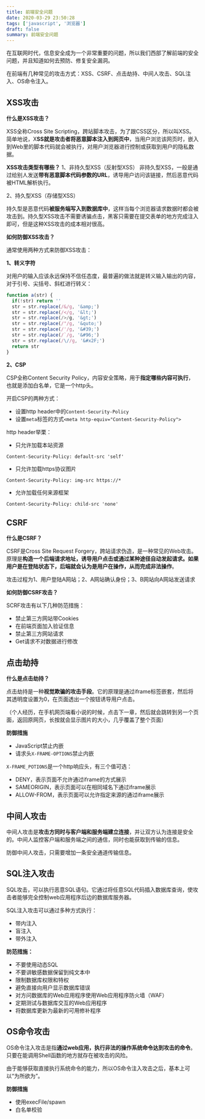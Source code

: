 ```yaml
---
title: 前端安全问题
date: 2020-03-29 23:50:28
tags: ['javascript', '浏览器']
draft: false
summary: 前端安全问题
---
```


在互联网时代，信息安全成为一个非常重要的问题，所以我们西部了解前端的安全问题，并且知道如何去预防、修复安全漏洞。

在前端有几种常见的攻击方式：XSS、CSRF、点击劫持、中间人攻击、SQL注入、OS命令注入。

## XSS攻击

**什么是XSS攻击？**

XSS全称Cross Site Scripting，跨站脚本攻击，为了跟CSS区分，所以叫XSS。简单地说，X**SS就是攻击者将恶意脚本注入到网页中**，当用户浏览该网页时，嵌入到Web里的脚本代码就会被执行，对用户浏览器进行控制或获取到用户的隐私数据。

**XSS攻击类型有哪些？**
1、非持久型XSS（反射型XSS）
非持久型XSS，一般是通过给别人发送**带有恶意脚本代码参数的URL**，诱导用户访问该链接，然后恶意代码被HTML解析执行。

2、持久型XSS（存储型XSS）

持久型是恶意代码**被服务端写入到数据库中**，这样当每个浏览器请求数据时都会被攻击到。持久型XSS攻击不需要诱骗点击，黑客只需要在提交表单的地方完成注入即可，但是这种XSS攻击的成本相对很高。

**如何防御XSS攻击？**

通常使用两种方式来防御XSS攻击：

**1、转义字符**

对用户的输入应该永远保持不信任态度，最普遍的做法就是转义输入输出的内容，对于引号、尖括号、斜杠进行转义：

``` js
function a(str) {
  if(!str) return ''
  str = str.replace(/&/g, '&amp;')
  str = str.replace(/</g, '&lt;')
  str = str.replace(/>/g, '&gt;')
  str = str.replace(/"/g, '&quto;')
  str = str.replace(/'/g, '&#39;')
  str = str.replace(/`/g, '&#96;')
  str = str.replace(/\//g, '&#x2F;')
  return str
}
```

**2、CSP**

CSP全称Content Security Policy，内容安全策略，用于**指定哪些内容可执行**，也就是添加白名单，它是一个http头。

开启CSP的两种方式：

- 设置http header中的`Content-Security-Policy`
- 设置`meta`标签的方式`<meta http-equiv="Content-Security-Policy">`

http header举栗：

- 只允许加载本站资源

`Content-Security-Policy: default-src 'self'`

- 只允许加载https协议图片

`Content-Security-Policy: img-src https://*`

- 允许加载任何来源框架

`Content-Security-Policy: child-src 'none'`

## CSRF

**什么是CSRF？**

CSRF是Cross Site Request Forgery，跨站请求伪造，是一种常见的Web攻击。原理是**构造一个后端请求地址，诱导用户点击或通过某种途径自动发起请求。如果用户是在登陆状态下，后端就会认为是用户在操作，从而完成非法操作**。

攻击过程为1、用户登陆A网站；2、A网站确认身份；3、B网站向A网站发送请求

**如何防御CSRF攻击？**

SCRF攻击有以下几种防范措施：

- 禁止第三方网站带Cookies
- 在前端页面加入验证信息
- 禁止第三方网站请求
- Get请求不对数据进行修改

## 点击劫持

**什么是点击劫持？**

点击劫持是一种**视觉欺骗的攻击手段**。它的原理是通过iframe标签嵌套，然后将其透明度设置为0，在页面透出一个按钮诱导用户点击。

（个人经历，在手机网页端看小说的时候，点击下一章，然后就会跳转到另一个页面，返回原网页，长按就会显示图片的大小，几乎覆盖了整个页面）

**防御措施**

- JavaScript禁止内嵌
- 请求头`X-FRAME-OPTIONS`禁止内嵌

`X-FRAME_POTIONS`是一个http响应头，有三个值可选：

- DENY，表示页面不允许通过iframe的方式展示
- SAMEORIGIN，表示页面可以在相同域名下通过iframe展示
- ALLOW-FROM，表示页面可以允许指定来源的通过iframe展示

## 中间人攻击

中间人攻击是**攻击方同时与客户端和服务端建立连接**，并让双方认为连接是安全的。中间人监控客户端和服务端之间的通信，同时也能获取到传输的信息。

防御中间人攻击，只需要增加一条安全通道传输信息。

## SQL注入攻击

SQL攻击，可以执行恶意SQL语句。它通过将任意SQL代码插入数据库查询，使攻击者能够完全控制web应用程序后边的数据库服务器。

SQL注入攻击可以通过多种方式执行：

- 带内注入
- 盲注入
- 带外注入

**防范措施：**

- 不要使用动态SQL
- 不要讲敏感数据保留到纯文本中
- 限制数据库权限和特权
- 避免直接向用户显示数据库错误
- 对方问数据库的Web应用程序使用Web应用程序防火墙（WAF）
- 定期测试与数据库交互的Web应用程序
- 将数据库更新为最新的可用修补程序

## OS命令攻击

OS命令注入攻击是指**通过web应用，执行非法的操作系统命令达到攻击的命令**。只要在能调用Shell函数的地方就存在被攻击的风险。

由于能够获取直接执行系统命令的能力，所以OS命令注入攻击之后，基本上可以“为所欲为”。

**防御措施**

- 使用execFile/spawn
- 白名单校验
